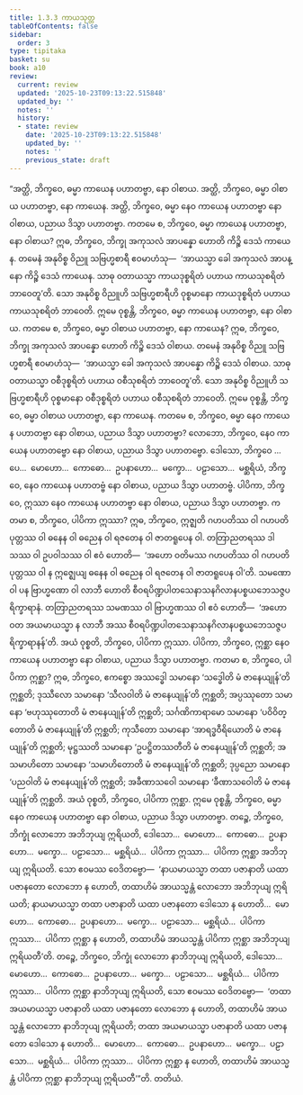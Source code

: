 ```yaml
---
title: 1.3.3 ကာယသုတ္တ
tableOfContents: false
sidebar:
  order: 3
type: tipitaka
basket: su
book: a10
review:
  current: review
  updated: '2025-10-23T09:13:22.515848'
  updated_by: ''
  notes: ''
  history:
  - state: review
    date: '2025-10-23T09:13:22.515848'
    updated_by: ''
    notes: ''
    previous_state: draft
---
```



<ReviewStatus review={frontmatter.review} showDetails={true} />

<HypothesisAnnotation frontmatter={frontmatter} />

<DynamicBreadcrumb />

<Division number="23" book="a10" e="ch" v="17" p="287">

<Paragraph number="164" book="a10">
“အတ္ထိ, ဘိက္ခဝေ, ဓမ္မာ ကာယေန ပဟာတဗ္ဗာ, နော ဝါစာယ. အတ္ထိ, ဘိက္ခဝေ, ဓမ္မာ ဝါစာယ ပဟာတဗ္ဗာ, နော ကာယေန. အတ္ထိ, ဘိက္ခဝေ, ဓမ္မာ နေဝ ကာယေန ပဟာတဗ္ဗာ နော ဝါစာယ, ပညာယ ဒိသွာ ပဟာတဗ္ဗာ.
</Paragraph>

<Paragraph number="165" book="a10">
ကတမေ စ, ဘိက္ခဝေ, ဓမ္မာ ကာယေန ပဟာတဗ္ဗာ, နော ဝါစာယ? ဣဓ, ဘိက္ခဝေ, ဘိက္ခု အကုသလံ အာပန္နော ဟောတိ ကိဉ္စိ ဒေသံ ကာယေန. တမေနံ အနုဝိစ္စ ဝိညူ သဗြဟ္မစာရီ ဧဝမာဟံသု—  ‘အာယသ္မာ ခေါ အကုသလံ အာပန္နော ကိဉ္စိ ဒေသံ ကာယေန. သာဓု ဝတာယသ္မာ ကာယဒုစ္စရိတံ ပဟာယ ကာယသုစရိတံ ဘာဝေတူ’တိ. သော အနုဝိစ္စ ဝိညူဟိ သဗြဟ္မစာရီဟိ ဝုစ္စမာနော ကာယဒုစ္စရိတံ ပဟာယ ကာယသုစရိတံ ဘာဝေတိ. ဣမေ ဝုစ္စန္တိ, ဘိက္ခဝေ, ဓမ္မာ ကာယေန ပဟာတဗ္ဗာ, နော ဝါစာယ.
</Paragraph>

<Paragraph number="166" book="a10">
ကတမေ စ, ဘိက္ခဝေ, ဓမ္မာ ဝါစာယ ပဟာတဗ္ဗာ, နော ကာယေန? ဣဓ, ဘိက္ခဝေ, ဘိက္ခု အကုသလံ အာပန္နော ဟောတိ ကိဉ္စိ ဒေသံ ဝါစာယ. တမေနံ အနုဝိစ္စ ဝိညူ သဗြဟ္မစာရီ ဧဝမာဟံသု—  ‘အာယသ္မာ ခေါ အကုသလံ အာပန္နော ကိဉ္စိ ဒေသံ ဝါစာယ. သာဓု ဝတာယသ္မာ ဝစီဒုစ္စရိတံ ပဟာယ ဝစီသုစရိတံ ဘာဝေတူ’တိ. သော အနုဝိစ္စ ဝိညူဟိ သဗြဟ္မစာရီဟိ ဝုစ္စမာနော ဝစီဒုစ္စရိတံ ပဟာယ ဝစီသုစရိတံ ဘာဝေတိ. ဣမေ ဝုစ္စန္တိ, ဘိက္ခဝေ, ဓမ္မာ ဝါစာယ ပဟာတဗ္ဗာ, နော ကာယေန.
</Paragraph>

<Paragraph number="167" book="a10">
ကတမေ စ, ဘိက္ခဝေ, ဓမ္မာ နေဝ ကာယေန ပဟာတဗ္ဗာ နော ဝါစာယ, ပညာယ ဒိသွာ ပဟာတဗ္ဗာ? လောဘော, ဘိက္ခဝေ, နေဝ ကာယေန ပဟာတဗ္ဗော နော ဝါစာယ, ပညာယ ဒိသွာ ပဟာတဗ္ဗော. ဒေါသော, ဘိက္ခဝေ …ပေ…  မောဟော…  ကောဓော…  ဥပနာဟော…  မက္ခော…  ပဠာသော…  မစ္ဆရိယံ, ဘိက္ခဝေ, နေဝ ကာယေန ပဟာတဗ္ဗံ နော ဝါစာယ, ပညာယ ဒိသွာ ပဟာတဗ္ဗံ.
</Paragraph>

<Paragraph number="168" book="a10">
ပါပိကာ, ဘိက္ခဝေ, ဣဿာ နေဝ ကာယေန ပဟာတဗ္ဗာ နော ဝါစာယ, ပညာယ ဒိသွာ ပဟာတဗ္ဗာ. ကတမာ စ, ဘိက္ခဝေ, ပါပိကာ ဣဿာ? ဣဓ, ဘိက္ခဝေ, ဣဇ္ဈတိ ဂဟပတိဿ ဝါ ဂဟပတိပုတ္တဿ ဝါ ဓနေန ဝါ ဓညေန ဝါ ရဇတေန ဝါ ဇာတရူပေန ဝါ. တတြာညတရဿ ဒါသဿ ဝါ ဥပဝါသဿ ဝါ ဧဝံ ဟောတိ—  ‘အဟော ဝတိမဿ ဂဟပတိဿ ဝါ ဂဟပတိပုတ္တဿ ဝါ န ဣဇ္ဈေယျ ဓနေန ဝါ ဓညေန ဝါ ရဇတေန ဝါ ဇာတရူပေန ဝါ’တိ. သမဏော ဝါ ပန ဗြာဟ္မဏော ဝါ လာဘီ ဟောတိ စီဝရပိဏ္ဍပါတသေနာသနဂိလာနပစ္စယဘေသဇ္ဇပရိက္ခာရာနံ. တတြာညတရဿ သမဏဿ ဝါ ဗြာဟ္မဏဿ ဝါ ဧဝံ ဟောတိ—  ‘အဟော ဝတ အယမာယသ္မာ န လာဘီ အဿ စီဝရပိဏ္ဍပါတသေနာသနဂိလာနပစ္စယဘေသဇ္ဇပရိက္ခာရာနန်’တိ. အယံ ဝုစ္စတိ, ဘိက္ခဝေ, ပါပိကာ ဣဿာ.
</Paragraph>

<Paragraph number="169" book="a10">
ပါပိကာ, ဘိက္ခဝေ, ဣစ္ဆာ နေဝ ကာယေန ပဟာတဗ္ဗာ နော ဝါစာယ, ပညာယ ဒိသွာ ပဟာတဗ္ဗာ. ကတမာ စ, ဘိက္ခဝေ, ပါပိကာ ဣစ္ဆာ? ဣဓ, ဘိက္ခဝေ, ဧကစ္စော အဿဒ္ဓေါ သမာနော ‘သဒ္ဓေါတိ မံ ဇာနေယျုန်’တိ ဣစ္ဆတိ; ဒုဿီလော သမာနော ‘သီလဝါတိ မံ ဇာနေယျုန်’တိ ဣစ္ဆတိ; အပ္ပဿုတော သမာနော ‘ဗဟုဿုတောတိ မံ ဇာနေယျုန်’တိ ဣစ္ဆတိ; သင်္ဂဏိကာရာမော သမာနော ‘ပဝိဝိတ္တောတိ မံ ဇာနေယျုန်’တိ ဣစ္ဆတိ; ကုသီတော သမာနော ‘အာရဒ္ဓဝီရိယောတိ မံ ဇာနေယျုန်’တိ ဣစ္ဆတိ; မုဋ္ဌဿတိ သမာနော ‘ဥပဋ္ဌိတဿတီတိ မံ ဇာနေယျုန်’တိ ဣစ္ဆတိ; အသမာဟိတော သမာနော ‘သမာဟိတောတိ မံ ဇာနေယျုန်’တိ ဣစ္ဆတိ; ဒုပ္ပညော သမာနော ‘ပညဝါတိ မံ ဇာနေယျုန်’တိ ဣစ္ဆတိ; အခီဏာသဝေါ သမာနော ‘ခီဏာသဝေါတိ မံ ဇာနေယျုန်’တိ ဣစ္ဆတိ. အယံ ဝုစ္စတိ, ဘိက္ခဝေ, ပါပိကာ ဣစ္ဆာ. ဣမေ ဝုစ္စန္တိ, ဘိက္ခဝေ, ဓမ္မာ နေဝ ကာယေန ပဟာတဗ္ဗာ နော ဝါစာယ, ပညာယ ဒိသွာ ပဟာတဗ္ဗာ.
</Paragraph>

<Paragraph number="170" book="a10">
တဉ္စေ, ဘိက္ခဝေ, ဘိက္ခုံ လောဘော အဘိဘုယျ ဣရိယတိ, ဒေါသော…  မောဟော…  ကောဓော…  ဥပနာဟော…  မက္ခော…  ပဠာသော…  မစ္ဆရိယံ…  ပါပိကာ ဣဿာ…  ပါပိကာ ဣစ္ဆာ အဘိဘုယျ ဣရိယတိ. သော ဧဝမဿ ဝေဒိတဗ္ဗော—  ‘နာယမာယသ္မာ တထာ ပဇာနာတိ ယထာ ပဇာနတော လောဘော န ဟောတိ, တထာဟိမံ အာယသ္မန္တံ လောဘော အဘိဘုယျ ဣရိယတိ; နာယမာယသ္မာ တထာ ပဇာနာတိ ယထာ ပဇာနတော ဒေါသော န ဟောတိ…  မောဟော…  ကောဓော…  ဥပနာဟော…  မက္ခော…  ပဠာသော…  မစ္ဆရိယံ…  ပါပိကာ ဣဿာ…  ပါပိကာ ဣစ္ဆာ န ဟောတိ, တထာဟိမံ အာယသ္မန္တံ ပါပိကာ ဣစ္ဆာ အဘိဘုယျ ဣရိယတီ’တိ.
</Paragraph>

<Paragraph number="171" book="a10">
တဉ္စေ, ဘိက္ခဝေ, ဘိက္ခုံ လောဘော နာဘိဘုယျ ဣရိယတိ, ဒေါသော…  မောဟော…  ကောဓော…  ဥပနာဟော…  မက္ခော…  ပဠာသော…  မစ္ဆရိယံ…  ပါပိကာ ဣဿာ…  ပါပိကာ ဣစ္ဆာ နာဘိဘုယျ ဣရိယတိ, သော ဧဝမဿ ဝေဒိတဗ္ဗော—  ‘တထာ အယမာယသ္မာ ပဇာနာတိ ယထာ ပဇာနတော လောဘော န ဟောတိ, တထာဟိမံ အာယသ္မန္တံ လောဘော နာဘိဘုယျ ဣရိယတိ; တထာ အယမာယသ္မာ ပဇာနာတိ ယထာ ပဇာနတော ဒေါသော န ဟောတိ…  မောဟော…  ကောဓော…  ဥပနာဟော…  မက္ခော…  ပဠာသော…  မစ္ဆရိယံ…  ပါပိကာ ဣဿာ…  ပါပိကာ ဣစ္ဆာ န ဟောတိ, တထာဟိမံ အာယသ္မန္တံ ပါပိကာ ဣစ္ဆာ နာဘိဘုယျ ဣရိယတီ’”တိ.

</Paragraph>
</Division>

<Paragraph number="172" type="center" book="a10">
တတိယံ.
</Paragraph>